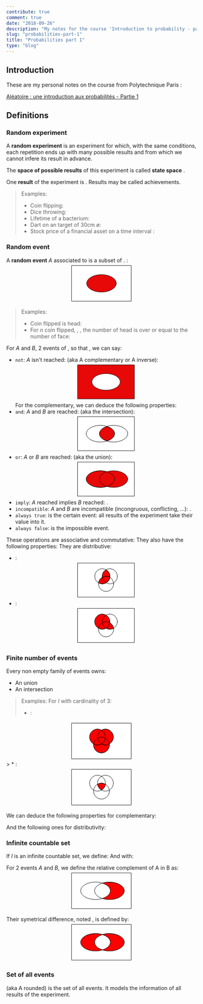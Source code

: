 ```yaml
---
contribute: true
comment: true
date: "2018-09-26"
description: "My notes for the course 'Introduction to probability - part one' from Polytechnique Paris"
slug: "probabilities-part-1"
title: "Probabilities part 1"
type: "blog"
---
```


## Introduction
These are my personal notes on the course from Polytechnique Paris :

[Aléatoire : une introduction aux probabilités - Partie 1](https://www.coursera.org/learn/probabilites-1/)

## Definitions
### Random experiment
A **random experiment** is an experiment <Katex formulae='\varepsilon' /> for which, with the same conditions,
each repetition ends up with many possible results and from which we cannot infere its result in advance.

The **space of possible results** of this experiment is called **state space** <Katex formulae='\Omega' />.

One **result** of the experiment is <Katex formulae='\omega \in \Omega' />. Results may be called achievements.

> Examples:
> * Coin flipping: <Katex formulae='\Omega = \{\text{head},\text{tail}\} \hArr \Omega = \{0,1\}' />
> * Dice throwing: <Katex formulae='\Omega = \{1, 2, 3, 4, 5, 6\}' />
> * Lifetime of a bacterium: <Katex formulae='\Omega = \lbrack 0, +\infty \lbrack' />
> * Dart on an target of 30cm ø: <Katex formulae='\Omega = \{(x, y), \sqrt{x^2+y^2} \le 15 \}' />
> * Stock price of a financial asset on a time interval <Katex formulae='\lbrack t_1, t_2 \rbrack' />: <Katex formulae='\Omega = S(\lbrack t_1, t_2 \rbrack, \reals_+)' />

### Random event
A **random event** *A* associated to <Katex formulae='\varepsilon' /> is a subset of <Katex formulae='\Omega' />. <Katex formulae='\textcolor{red}A \subset \Omega' />:
<svg viewBox="0 0 960 200">
  <g stroke="#000" stroke-linecap="square" clip-path="url(#a)">
    <path fill="#FFF" stroke-miterlimit="2" d="M330 10h300v180H330z" vector-effect="non-scaling-stroke"/>
    <ellipse cx="480" cy="100" fill="#E70808" stroke-miterlimit="3" rx="75" ry="44" vector-effect="non-scaling-stroke"/>
  </g>
</svg>

> Examples:
> * Coin flipped is head: <Katex formulae='A = \{0\}' />
> * For *n* coin flipped, <Katex formulae='\Omega = \{0, 1\}^n' />, <Katex formulae='\omega = (\omega_1, \dots ,\omega_n)' />,
    the number of head is over or equal to the number of face:
    <Katex formulae='A = \{ \omega \in \Omega, \sum^n_{i=1} \omega _i \ge \frac{n}{2} \}' />

For *A* and *B*, 2 events of <Katex formulae='\Omega' />, so that <Katex formulae='\forall A,B \in \Omega' />, we can say:
* `not`: *A* isn't reached: <Katex formulae='\textcolor{red}{A^c} = \{ \omega \in \Omega \mid \omega \notin A \}' /> (aka A complementary or A inverse):
  <svg viewBox="0 0 960 200">
    <g stroke="#000" stroke-linecap="square" clip-path="url(#a)">
      <path fill="#E70808" stroke-miterlimit="2" d="M330 10h300v180H330z" vector-effect="non-scaling-stroke"/>
      <ellipse cx="480" cy="100" fill="#FFF" stroke-miterlimit="3" rx="75" ry="44" vector-effect="non-scaling-stroke"/>
    </g>
  </svg>
  For the complementary, we can deduce the following properties:
  <Katex displayMode formulae='(A^c)^c = A ~~;~~ \empty^c = \Omega ~~;~~ \Omega^c = \empty' />
* `and`: *A* and *B* are reached: <Katex formulae='\textcolor{red}{A \cap B} = \{ \omega \in \Omega \mid \omega \in A \text{ and } \omega \in B \}' /> (aka the intersection):
  <svg viewBox="0 0 960 200">
    <g stroke="#000" stroke-linecap="square" clip-path="url(#a)">
      <path fill="#FFF" stroke-miterlimit="2" d="M330 10h300v180H330z" vector-effect="non-scaling-stroke"/>
      <path fill="#E70808" fill-rule="evenodd" stroke-miterlimit="3" d="M485 62c24 7 40 21 40 38s-16 31-40 38c-24-7-40-21-40-38s16-31 40-38z" vector-effect="non-scaling-stroke"/>
      <ellipse cx="520" cy="100" fill="none" stroke-miterlimit="3" rx="75" ry="44" vector-effect="non-scaling-stroke"/>
      <ellipse cx="450" cy="100" fill="none" stroke-miterlimit="3" rx="75" ry="44" vector-effect="non-scaling-stroke"/>
    </g>
  </svg>
* `or`: *A* or *B* are reached: <Katex formulae='\textcolor{red}{A \cup B} = \{ \omega \in \Omega \mid \omega \in A \text{ or } \omega \in B \}' /> (aka the union):
  <svg viewBox="0 0 960 200">
    <g stroke="#000" stroke-linecap="square" clip-path="url(#a)">
      <path fill="#FFF" stroke-miterlimit="2" d="M330 10h300v180H330z" vector-effect="non-scaling-stroke"/>
      <ellipse cx="450" cy="100" fill="#E70808" stroke-miterlimit="3" rx="75" ry="44" vector-effect="non-scaling-stroke"/>
      <ellipse cx="520" cy="100" fill="#E70808" stroke-miterlimit="3" rx="75" ry="44" vector-effect="non-scaling-stroke"/>
      <ellipse cx="450" cy="100" fill="none" stroke-miterlimit="3" rx="75" ry="44" vector-effect="non-scaling-stroke"/>
    </g>
  </svg>
* `imply`: *A* reached implies *B* reached: <Katex formulae='A_\text{reached} \rArr B_\text{reached} ~\text{then}~ A \subset B' />.
* `incompatible`: *A* and *B* are incompatible (incongruous, conflicting, ...): <Katex formulae='A \cap B = \empty' />.
* `always true`: <Katex formulae='\Omega' /> is the certain event: all results of the experiment take their value into it.
* `always false`: <Katex formulae='\empty' /> is the impossible event.

These operations are associative and commutative:
<Katex displayMode formulae='\begin{aligned} A \cup B = B \cup A &\text{ ; } A \cap B = B \cap A \\ (A \cup B) \cup C = A \cup (B \cup C) &\text{ ; } (A \cap B) \cap C = A \cap (B \cap C) \\ \end{aligned}' />
They also have the following properties:
<Katex displayMode formulae='\begin{aligned} A \cup A = A &~~;~~ A \cap A = A \\ A \cup \empty = A ~~;~~ A \cap \empty = \empty &~~;~~ A \cup \Omega = \Omega ~~;~~ A \cap \Omega = A \\ A \cup A^c = \Omega &~~;~~ A \cap A^c = \empty  \end{aligned}' />
They are distributive:

* <Katex formulae='\color{red} A \cap (B \cup C) = (A \cap B) \cup (A \cap C)' />:
  <svg viewBox="0 0 960 200">
    <g stroke="#000" stroke-linecap="square" clip-path="url(#a)">
      <path fill="#FFF" stroke-miterlimit="2" d="M330 10h300v180H330z" vector-effect="non-scaling-stroke"/>
      <path fill="red" fill-rule="evenodd" stroke-miterlimit="3" d="M480 45a40 40 0 0 1 0 70 40 40 0 0 1 0-70z" vector-effect="non-scaling-stroke"/>
      <path fill="red" fill-rule="evenodd" stroke-miterlimit="3" d="M500 85a40 40 0 0 1-60 30 40 40 0 0 1 60-30z" vector-effect="non-scaling-stroke"/>
      <circle cx="460" cy="80" r="40" fill="none" stroke-miterlimit="3" vector-effect="non-scaling-stroke"/>
      <circle cx="500" cy="80" r="40" fill="none" stroke-miterlimit="3" vector-effect="non-scaling-stroke"/>
      <circle cx="480" cy="120" r="40" fill="none" stroke-miterlimit="3" vector-effect="non-scaling-stroke"/>
    </g>
  </svg>
* <Katex formulae='\color{red} A \cup (B \cap C) = (A \cup B) \cap (A \cup C)' />:
  <svg viewBox="0 0 960 200">
    <g stroke="#000" stroke-linecap="square" clip-path="url(#a)">
      <path fill="#FFF" stroke-miterlimit="2" d="M330 10h300v180H330z" vector-effect="non-scaling-stroke"/>
      <path fill="red" fill-rule="evenodd" stroke-miterlimit="3" d="M520 115c-6 3-13 5-20 5-20 0-37-15-40-35 6-3 13-5 20-5 20 0 37 15 40 35z" vector-effect="non-scaling-stroke"/>
      <circle cx="460" cy="80" r="40" fill="red" stroke-miterlimit="3" vector-effect="non-scaling-stroke"/>
      <circle cx="460" cy="80" r="40" fill="none" stroke-miterlimit="3" vector-effect="non-scaling-stroke"/>
      <circle cx="500" cy="80" r="40" fill="none" stroke-miterlimit="3" vector-effect="non-scaling-stroke"/>
      <circle cx="480" cy="120" r="40" fill="none" stroke-miterlimit="3" vector-effect="non-scaling-stroke"/>
    </g>
  </svg>

### Finite number of events
Every non empty family of events <Katex formulae='\{A_i, i \in I\}' /> owns:
* An union <Katex formulae='\bigcup_{i \in I} A_i' />
* An intersection <Katex formulae='\bigcap_{i \in I} A_i' />

> Examples:
> For *I* with cardinality of 3:
> * <Katex formulae='\color{red} \bigcup_{i = 1}^{3} = A_1 \cup A_2 \cup A_3' />:
  <svg viewBox="0 0 960 200">
    <g stroke="#000" stroke-linecap="square" clip-path="url(#a)">
      <path fill="#FFF" stroke-miterlimit="2" d="M330 10h300v180H330z" vector-effect="non-scaling-stroke"/>
      <circle cx="480" cy="120" r="40" fill="red" stroke-miterlimit="3" vector-effect="non-scaling-stroke"/>
      <circle cx="500" cy="80" r="40" fill="red" stroke-miterlimit="3" vector-effect="non-scaling-stroke"/>
      <circle cx="460" cy="80" r="40" fill="red" stroke-miterlimit="3" vector-effect="non-scaling-stroke"/>
      <circle cx="460" cy="80" r="40" fill="none" stroke-miterlimit="3" vector-effect="non-scaling-stroke"/>
      <circle cx="500" cy="80" r="40" fill="none" stroke-miterlimit="3" vector-effect="non-scaling-stroke"/>
      <circle cx="480" cy="120" r="40" fill="none" stroke-miterlimit="3" vector-effect="non-scaling-stroke"/>
    </g>
  </svg>
> * <Katex formulae='\color{red} \bigcap_{i = 1}^{3} = A_1 \cap A_2 \cap A_3' />:
  <svg viewBox="0 0 960 200">
    <g stroke="#000" stroke-linecap="square" clip-path="url(#a)">
      <path fill="#FFF" stroke-miterlimit="2" d="M330 10h300v180H330z" vector-effect="non-scaling-stroke"/>
      <path fill="red" fill-rule="evenodd" stroke-miterlimit="3" d="M500 85a40 40 0 0 0-40 0c2 13 9 24 20 30 11-6 18-17 20-30z" vector-effect="non-scaling-stroke"/>
      <circle cx="460" cy="80" r="40" fill="none" stroke-miterlimit="3" vector-effect="non-scaling-stroke"/>
      <circle cx="500" cy="80" r="40" fill="none" stroke-miterlimit="3" vector-effect="non-scaling-stroke"/>
      <circle cx="480" cy="120" r="40" fill="none" stroke-miterlimit="3" vector-effect="non-scaling-stroke"/>
    </g>
  </svg>

We can deduce the following properties for complementary:
<Katex displayMode formulae='\Big(\bigcup_{i \in I} A_i \Big)^c = \bigcap_{i \in I} A_i^c ~~;~~ \Big(\bigcap_{i \in I} A_i \Big)^c = \bigcup_{i \in I} A_i^c' />

And the following ones for distributivity:
<Katex displayMode formulae='B \cap \Big(\bigcup_{i \in I} A_i \Big) = \bigcup_{i \in I} (B \cup A_i^c) ~~;~~ B \cup \Big(\bigcap_{i \in I} A_i \Big) = \bigcap_{i \in I} (B \cap A_i^c)' />

### Infinite countable set
If *I* is an infinite countable set, we define:
<Katex displayMode formulae='\bigcup_{i \in I} A_i \coloneqq \{ \omega \in \Omega \mid \exist i \in I, \omega \in A_i \}' />
And with:
<Katex displayMode formulae='\bigcap_{i \in I} A_i \coloneqq \{ \omega \in \Omega \mid \exist i \in I, \omega \in A_i \}' />

For 2 events *A* and *B*, we define the relative complement of A in B as:
<Katex displayMode formulae='\textcolor{red}{B \setminus A} = B \cap A^c = \{ \omega \in \Omega \mid \omega \in B \text{ and } \omega \notin A \}' />
<svg viewBox="0 0 960 200">
  <g stroke="#000" stroke-linecap="square" clip-path="url(#a)">
    <path fill="#FFF" stroke-miterlimit="2" d="M330 10h300v180H330z" vector-effect="non-scaling-stroke"/>
    <ellipse cx="520" cy="100" fill="none" stroke-miterlimit="3" rx="75" ry="44" vector-effect="non-scaling-stroke"/>
    <ellipse cx="450" cy="100" fill="none" stroke-miterlimit="3" rx="75" ry="44" vector-effect="non-scaling-stroke"/>
    <path fill="red" fill-rule="evenodd" stroke-miterlimit="3" d="M485 62c10-4 22-5 35-5 41 0 75 19 75 43s-34 44-75 44c-13 0-25-2-35-6 24-7 40-21 40-38s-16-31-40-38z" vector-effect="non-scaling-stroke"/>
  </g>
</svg>

Their symetrical difference, noted <Katex formulae='A \triangle B' />, is defined by:
<Katex displayMode formulae='\begin{aligned} \textcolor{red}{A \triangle B} &= (A \setminus B) \cup (B \setminus A) \\ &= (A \cup B) \setminus (B \cap A) \end{aligned}' />
<svg viewBox="0 0 960 200">
  <g stroke="#000" stroke-linecap="square" clip-path="url(#a)">
    <path fill="#FFF" stroke-miterlimit="2" d="M330 10h300v180H330z" vector-effect="non-scaling-stroke"/>
    <ellipse cx="520" cy="100" fill="none" stroke-miterlimit="3" rx="75" ry="44" vector-effect="non-scaling-stroke"/>
    <ellipse cx="450" cy="100" fill="none" stroke-miterlimit="3" rx="75" ry="44" vector-effect="non-scaling-stroke"/>
    <path fill="red" fill-rule="evenodd" stroke-miterlimit="3" d="M485 62c10-4 22-5 35-5 41 0 75 19 75 43s-34 44-75 44c-13 0-25-2-35-6 24-7 40-21 40-38s-16-31-40-38zM485 62c-10-4-22-5-35-5-41 0-75 19-75 43s34 44 75 44c13 0 25-2 35-6-24-7-40-21-40-38s16-31 40-38z" vector-effect="non-scaling-stroke"/>
  </g>
</svg>


### Set of all events
<Katex formulae='\mathcal{A}' /> (aka A rounded) is the set of all events. It models the information of all results of the experiment.

<Katex displayMode formulae='\forall x \in \mathcal{A} \rArr A \cap B \in \mathcal{A}, A \cup B \in \mathcal{A}, A^c \in \mathcal{A} \text{ and } \Omega \in \mathcal{A}, \empty \in \mathcal{A}' />

